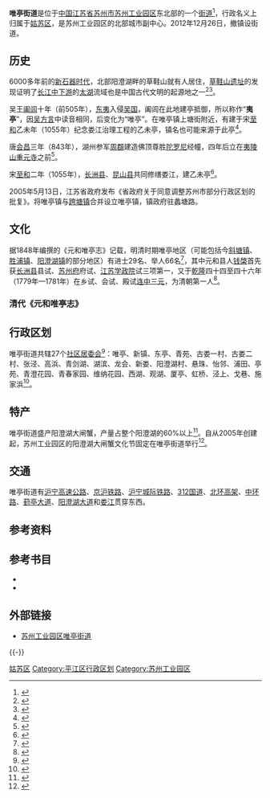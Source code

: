{{中国乡级行政区<!---乡级行政区专用模板--->
|行政区全称 = 唯亭街道
|景观照片文件名 = 
|景观照片描述 = 
|位置图文件名 = 
|位置图描述 = 
|汉语拼音 = Wéi Tíng jiē dào
|通用拼音 = 
|上级行政区 = [[苏州工业园区|苏州工业园区]]
|行政区类别 = 街道
|行政区划代码 = 320503152 
|建置时间 = 
|政府驻地 = 唯正路8号
|地理坐标 = 
|毗邻 = 北面为[[阳澄湖|阳澄湖]]<br />南面为园区中心地带<br />西面为苏州市区<br />东面为[[昆山市|昆山市]][[正仪镇|正仪镇]]
|行政区划 = 27
|居委会 = 27
|总面积 = 95平方公里
|户籍人口 = 10.19万
|户籍人口年份 = 2021
|常住人口 = 27.3万
|常住人口年份 = 2021
|人口密度 = 2434人/km<sup>2</sup>
|GDP = 361亿元<ref>{{cite news|author=刘欣|title=苏州唯亭镇样本：农民入股富民合作社，年均收益率达12%|url=http://www.dfdaily.com/html/113/2013/3/5/955971.shtml|accessdate=2013-07-23|newspaper=东方早报|date=2013-03-05|deadurl=yes|archiveurl=https://web.archive.org/web/20130316004339/http://www.dfdaily.com/html/113/2013/3/5/955971.shtml|archivedate=2013-03-16}}</ref>
|GDP年份 = 2012
|邮政编码 = 215021
|电话区号 = 512
|时区 = UTC+8（[[东八区|东八区]]）
|官方网站 = http://www.sipac.gov.cn/wtjd/index.shtml
|32/05/03/152/000}}

'''唯亭街道'''是位于[[中华人民共和国|中国]][[江苏省|江苏省]][[苏州市|苏州市]][[苏州工业园区|苏州工业园区]]东北部的一个[[街道|街道]]<ref>{{PRC admin/ref sgc|{{PRC admin/parent|32/05/03/152}}}}</ref>，行政名义上归属于[[姑苏区|姑苏区]]，是苏州工业园区的北部城市副中心。2012年12月26日，撤镇设街道。

==历史==
6000多年前的[[新石器时代|新石器时代]]，北部阳澄湖畔的草鞋山就有人居住，[[草鞋山遗址|草鞋山遗址]]的发现证明了[[长江中下游|长江中下游]]的[[太湖|太湖]]流域也是中国古代文明的起源地之一<ref>{{cite web|author=苏州市地方志办公室|title=草鞋山新石器时代遗址|url=http://www.dfzb.suzhou.gov.cn/dfwh/199425.htm|accessdate=2012-06-21|archive-date=2012-05-01|archive-url=https://web.archive.org/web/20120501045559/http://www.dfzb.suzhou.gov.cn/dfwh/199425.htm|dead-url=yes}}</ref><ref>{{cite news|author=苏州日报|title=穿越5500年尘与土 苏州草鞋山遗址掘出神秘古物|url=http://www.chinanews.com/qxcz/news/2009/11-24/1981527.shtml|accessdate=2012-06-21|newspaper=中国新闻网|date=2009-11-24|archive-date=2012-02-08|archive-url=https://web.archive.org/web/20120208042436/http://www.chinanews.com/qxcz/news/2009/11-24/1981527.shtml|dead-url=no}}</ref>。

吴王[[阖闾|阖闾]]十年（前505年），[[东夷|东夷]]入侵[[吴国|吴国]]，阖闾在此地建亭抵御，所以称作“'''夷亭'''”，因[[吴方言|吴方言]]中读音相同，后变化为“唯亭”。在唯亭镇上塘街附近，有建于宋[[至和|至和]]乙未年（1055年）纪念娄江治理工程的乙未亭，镇名也可能来源于此亭<ref>{{Harnvb|沈及|2001|pp=1}}</ref>。

唐[[会昌_(唐朝)|会昌]]三年（843年），湖州参军[[周頵|周頵]]建造佛顶尊胜[[陀罗尼|陀罗尼]]经幢，四年后立在[[夷陵山|夷陵山]][[重元寺|重元寺]]之前<ref>{{Harnvb|沈及|2001|pp=5}}</ref>。

宋[[至和|至和]]二年（1055年），[[长洲县|长洲县]]、[[昆山县|昆山县]]共同修缮娄江，建乙未亭<ref>{{Harnvb|沈及|2001|pp=6}}</ref>。

{{wikisource|省政府关于同意调整苏州市部分行政区划的批复}}
2005年5月13日，江苏省政府发布《省政府关于同意调整苏州市部分行政区划的批复》。将唯亭镇与[[跨塘镇|跨塘镇]]合并设立唯亭镇，镇政府驻蠡塘路。

==文化==

据1848年编撰的《元和唯亭志》记载，明清时期唯亭地区（可能包括今[[斜塘镇|斜塘镇]]、[[胜浦镇|胜浦镇]]、[[阳澄湖镇|阳澄湖镇]]的部分地区）有进士29名、举人66名<ref>{{Harnvb|沈藻采|1848|pp=115-125}}</ref>，其中元和县人[[钱棨|钱棨]]首先获[[长洲县|长洲县]]县试、[[苏州府|苏州府]]府试、[[江苏学政院|江苏学政院]]试三项第一，又于[[乾隆|乾隆]]四十四至四十六年（1779年—1781年）在乡试、会试、殿试[[连中三元|连中三元]]，为清朝第一人<ref>{{Harnvb|沈藻采|1848|pp=117}}</ref>。

=== 清代《元和唯亭志》 ===

{{multiple image
| align = center
| direction = horizontal
| header = 
| header_align = center
| header_background = 
| footer = 
| footer_align = center
| footer_background = 
| width = 

| image1 = Yuanhe Weiting Zhi.jpg
| width1 = 150
| alt1 = 
| caption1 = 《元和唯亭志》书影

| image2 = Old Weiting 1.JPG
| width2 = 150
| alt2 = 
| caption2 = 清代的唯亭镇

| image3 = Old Weiting 2.JPG
| width3 = 150
| alt3 = 
| caption3 = 

| image4 = Old Weiting 3.JPG
| width4 = 150
| alt4 = 
| caption4 = 
| image5 = Old Weiting 5.jpg
| width5 = 150
| alt5 = 
| caption5 = 
| image6 = Old Weiting 6.jpg
| width6 = 150
| alt6 = 
| caption6 = 
| image7 = Old Weiting 4.jpg
| width7 = 150
| alt7 = 
| caption7 = 
}}

==行政区划==
唯亭街道共辖27个[[社区居委会|社区居委会]]<ref>{{PRC admin/ref sgc|32/05/03/152}}</ref>：唯亭、新镇、东亭、青苑、古娄一村、古娄二村、张泾、高浜、青剑湖、湖滨、龙会、新娄、阳澄湖村、悬珠、怡邻、浦田、亭苑、青澄花园、青春家园、维纳花园、西湖、观湖、厦亭、虹桥、泾上、戈巷、施家浜<ref name=xzqh>{{cite news |title=园区召开街道领导干部大会 金鸡湖街道成立 |url=http://www.sipac.gov.cn/szgyyq/jsdt/202112/43625525a60c4e3a89d94a38d2238bd8.shtml |accessdate=2021-12-10 |work=苏州工业园区融媒体中心 |date=2021-12-10 |archive-date=2021-12-10 |archive-url=https://web.archive.org/web/20211210181020/http://www.sipac.gov.cn/szgyyq/jsdt/202112/43625525a60c4e3a89d94a38d2238bd8.shtml |dead-url=no }}</ref>。

==特产==
唯亭街道盛产阳澄湖大闸蟹，产量占整个阳澄湖的60%以上<ref>{{Harnvb|沈及|2001|pp=113-114}}</ref>。自从2005年创建起，苏州工业园区的阳澄湖大闸蟹文化节固定在唯亭街道举行<ref>{{cite news|title=苏州阳澄湖大闸蟹文化节即将开幕|url=http://travel.163.com/05/0824/15/1RUARS2P00061DPJ.html|accessdate=2012-06-21|newspaper=网易|date=2005-08-24|archive-date=2020-08-19|archive-url=https://web.archive.org/web/20200819001611/http://travel.163.com/05/0824/15/1RUARS2P00061DPJ.html|dead-url=no}}</ref>。

==交通==

唯亭街道有[[沪宁高速公路|沪宁高速公路]]、[[京沪铁路|京沪铁路]]、[[沪宁城际铁路|沪宁城际铁路]]、[[312国道|312国道]]、[[北环高架|北环高架]]、[[中环路|中环路]]、[[葑亭大道|葑亭大道]]、[[阳澄湖大道|阳澄湖大道]]和[[娄江|娄江]]贯穿东西。

==参考资料==

{{Reflist|25em}}

==参考书目==
{{refbegin}}
*<cite id="CITEREF沈及2001">{{cite book|author=沈及|title=唯亭镇志|year=2001|publisher=方志出版社|location=北京|isbn=7801226062}}</cite>
*<cite id="CITEREF沈藻采1848">{{cite book|author=沈藻采|title=元和唯亭志|year=1848|publisher=方志出版社|location=北京|isbn=7801226062|edition=2001年再版}}</cite> 
{{refend}}

==外部链接==
*{{zh-hans}}[http://www.sipac.gov.cn/wtjd/index.shtml 苏州工业园区唯亭街道] {{Wayback|url=http://www.sipac.gov.cn/wtjd/index.shtml |date=20220314180850 }}

{{-}}
{{江苏省苏州市平江区行政区划}}
{{苏州工业园区行政区划}}

[[Category:苏州市街道|姑苏区]]
[[Category:平江区行政区划|Category:平江区行政区划]]
[[Category:苏州工业园区|Category:苏州工业园区]]
